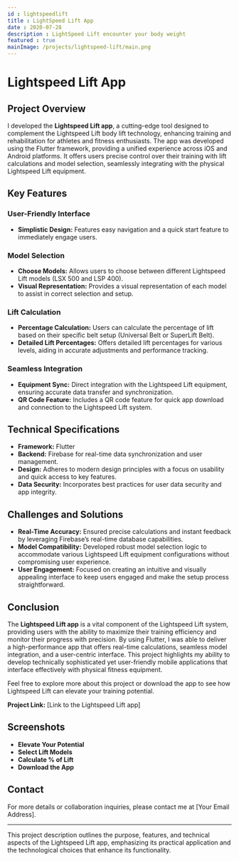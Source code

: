 ```yaml
---
id : lightspeedlift
title : LightSpeed Lift App
date : 2020-07-28
description : LightSpeed Lift encounter your body weight
featured : true
mainImage: /projects/lightspeed-lift/main.png
---
```

# Lightspeed Lift App

## Project Overview

I developed the **Lightspeed Lift app**, a cutting-edge tool designed to complement the Lightspeed Lift body lift technology, enhancing training and rehabilitation for athletes and fitness enthusiasts. The app was developed using the Flutter framework, providing a unified experience across iOS and Android platforms. It offers users precise control over their training with lift calculations and model selection, seamlessly integrating with the physical Lightspeed Lift equipment.

## Key Features

### User-Friendly Interface

- **Simplistic Design:** Features easy navigation and a quick start feature to immediately engage users.

### Model Selection

- **Choose Models:** Allows users to choose between different Lightspeed Lift models (LSX 500 and LSP 400).
- **Visual Representation:** Provides a visual representation of each model to assist in correct selection and setup.

### Lift Calculation

- **Percentage Calculation:** Users can calculate the percentage of lift based on their specific belt setup (Universal Belt or SuperLift Belt).
- **Detailed Lift Percentages:** Offers detailed lift percentages for various levels, aiding in accurate adjustments and performance tracking.

### Seamless Integration

- **Equipment Sync:** Direct integration with the Lightspeed Lift equipment, ensuring accurate data transfer and synchronization.
- **QR Code Feature:** Includes a QR code feature for quick app download and connection to the Lightspeed Lift system.

## Technical Specifications

- **Framework:** Flutter
- **Backend:** Firebase for real-time data synchronization and user management.
- **Design:** Adheres to modern design principles with a focus on usability and quick access to key features.
- **Data Security:** Incorporates best practices for user data security and app integrity.

## Challenges and Solutions

- **Real-Time Accuracy:** Ensured precise calculations and instant feedback by leveraging Firebase’s real-time database capabilities.
- **Model Compatibility:** Developed robust model selection logic to accommodate various Lightspeed Lift equipment configurations without compromising user experience.
- **User Engagement:** Focused on creating an intuitive and visually appealing interface to keep users engaged and make the setup process straightforward.

## Conclusion

The **Lightspeed Lift app** is a vital component of the Lightspeed Lift system, providing users with the ability to maximize their training efficiency and monitor their progress with precision. By using Flutter, I was able to deliver a high-performance app that offers real-time calculations, seamless model integration, and a user-centric interface. This project highlights my ability to develop technically sophisticated yet user-friendly mobile applications that interface effectively with physical fitness equipment.

Feel free to explore more about this project or download the app to see how Lightspeed Lift can elevate your training potential.

**Project Link:** [Link to the Lightspeed Lift app]

## Screenshots

- **Elevate Your Potential**
- **Select Lift Models**
- **Calculate % of Lift**
- **Download the App**

## Contact

For more details or collaboration inquiries, please contact me at [Your Email Address].

---

This project description outlines the purpose, features, and technical aspects of the Lightspeed Lift app, emphasizing its practical application and the technological choices that enhance its functionality.
